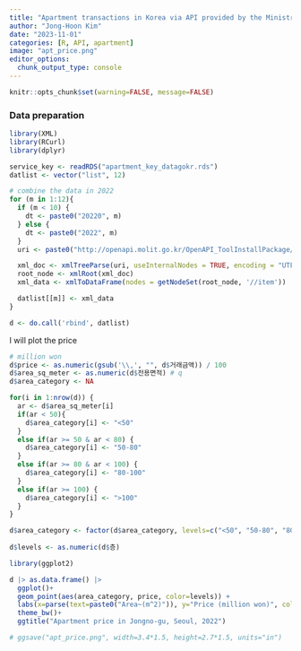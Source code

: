 ```yaml
---
title: "Apartment transactions in Korea via API provided by the Ministry of Land, Infrastructure, and Transport"
author: "Jong-Hoon Kim"
date: "2023-11-01"
categories: [R, API, apartment]
image: "apt_price.png"
editor_options: 
  chunk_output_type: console
---
```


```r
knitr::opts_chunk$set(warning=FALSE, message=FALSE) 
```

### Data preparation

```r
library(XML)
library(RCurl)
library(dplyr)

service_key <- readRDS("apartment_key_datagokr.rds")
datlist <- vector("list", 12)

# combine the data in 2022
for (m in 1:12){
  if (m < 10) {
    dt <- paste0("20220", m)
  } else {
    dt <- paste0("2022", m)
  } 
  uri <- paste0("http://openapi.molit.go.kr/OpenAPI_ToolInstallPackage/service/rest/RTMSOBJSvc/getRTMSDataSvcAptTradeDev?LAWD_CD=11110&DEAL_YMD=", dt, "&serviceKey=", service_key)

  xml_doc <- xmlTreeParse(uri, useInternalNodes = TRUE, encoding = "UTF-8")
  root_node <- xmlRoot(xml_doc)
  xml_data <- xmlToDataFrame(nodes = getNodeSet(root_node, '//item'))

  datlist[[m]] <- xml_data
}

d <- do.call('rbind', datlist)
```

I will plot the price

```r
# million won
d$price <- as.numeric(gsub('\\,', "", d$거래금액)) / 100
d$area_sq_meter <- as.numeric(d$전용면적) # q
d$area_category <- NA

for(i in 1:nrow(d)) {
  ar <- d$area_sq_meter[i]
  if(ar < 50){
    d$area_category[i] <- "<50"
  }
  else if(ar >= 50 & ar < 80) {
    d$area_category[i] <- "50-80"
  }
  else if(ar >= 80 & ar < 100) {
    d$area_category[i] <- "80-100"
  }
  else if(ar >= 100) {
    d$area_category[i] <- ">100"
  }
}

d$area_category <- factor(d$area_category, levels=c("<50", "50-80", "80-100",">100"))
                             
d$levels <- as.numeric(d$층)

library(ggplot2)

d |> as.data.frame() |> 
  ggplot()+
  geom_point(aes(area_category, price, color=levels)) +
  labs(x=parse(text=paste0("Area~(m^2)")), y="Price (million won)", color=parse(text=paste0("Levels")))+
  theme_bw()+
  ggtitle("Apartment price in Jongno-gu, Seoul, 2022") 

# ggsave("apt_price.png", width=3.4*1.5, height=2.7*1.5, units="in")
```
